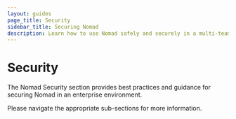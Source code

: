 ```yaml
---
layout: guides
page_title: Security
sidebar_title: Securing Nomad
description: Learn how to use Nomad safely and securely in a multi-team setting.
---
```


# Security

The Nomad Security section provides best practices and
guidance for securing Nomad in an enterprise environment.

Please
navigate the appropriate sub-sections for more information.
